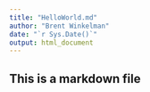 ```yaml
---
title: "HelloWorld.md"
author: "Brent Winkelman"
date: "`r Sys.Date()`"
output: html_document
---
```


## This is a markdown file


